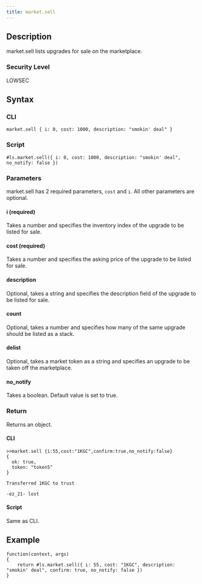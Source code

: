 ```yaml
---
title: market.sell
---
```


## Description

market.sell lists upgrades for sale on the marketplace.

### Security Level

LOWSEC

## Syntax

### CLI

```
market.sell { i: 0, cost: 1000, description: "smokin' deal" }
```

### Script

```
#ls.market.sell({ i: 0, cost: 1000, description: "smokin' deal", no_notify: false })
```

### Parameters

market.sell has 2 required parameters, `cost` and `i`. All other parameters are optional.

#### i (required)

Takes a number and specifies the inventory index of the upgrade to be listed for sale.

#### cost (required)

Takes a number and specifies the asking price of the upgrade to be listed for sale.

#### description

Optional, takes a string and specifies the description field of the upgrade to be listed for sale.

#### count

Optional, takes a number and specifies how many of the same upgrade should be listed as a stack.

#### delist

Optional, takes a market token as a string and specifies an upgrade to be taken off the marketplace.

#### no_notify

Takes a boolean. Default value is set to true.

### Return

Returns an object.

#### CLI

```
>>market.sell {i:55,cost:"1KGC",confirm:true,no_notify:false}
{
  ok: true,
  token: "token5"
}

Transferred 1KGC to trust

-ez_21- lost
```

#### Script

Same as CLI.

## Example

```
function(context, args)
{
	return #ls.market.sell({ i: 55, cost: "1KGC", description: "smokin' deal", confirm: true, no_notify: false })
}
```
